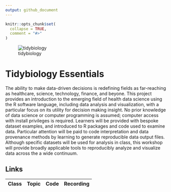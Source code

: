 ```yaml
---
output: github_document
---
```


<!-- README.md is generated from README.Rmd. Please edit that file -->

```r
knitr::opts_chunk$set(
  collapse = TRUE,
  comment = "#>"
)
```
![tidybiology](README_files/figure-gfm/tidybiology_channel_art.png)
  
<!-- badges: start -->
<!-- badges: end -->
  
# Tidybiology Essentials
  
The ability to make data-driven decisions is redefining fields as far-reaching as healthcare, science, technology, finance, and beyone. This project provides an introduction to the emerging field of health data science using the R software language, including data analysis and visualization, with a particular focus on its utility for decision making insight. No prior knowledge of data science or computer programming is assumed; computer access with install privileges is required. Learners will be provided with bespoke dataset examples, and introduced to R packages and code used to examine data. Particular attention will be paid to code interpretation and data provenance methods by learning to generate reproducible data output files. Although specific datasets will be used for analysis in class, this workshop will provide broadly applicable tools to reproducibly analyze and visualize data across the a wide continuum.
  

## Links
| Class  | Topic | Code | Recording |
| ------------- | ------------- | --- | --- |

  